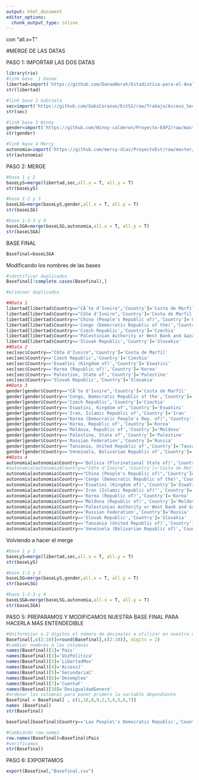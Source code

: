 ---
output: html_document
editor_options: 
  chunk_output_type: inline
---
con "all.x=T"

#MERGE DE LAS DATAS

PASO 1: IMPORTAR LAS DOS DATAS
```{r}
library(rio)
#link base  1 Danae
libertad=import('https://github.com/DanaeNorah/Estadistica-para-el-Analisis-Politico-2-/raw/Trabajo/Libertad_civil.csv')
str(libertad)

#link base 2 Gabriela
sec=import('https://github.com/GabiCorazao/EstS2/raw/Trabajo/Acceso_Secundaria.csv')
str(sec)

#link base 3 Winny
gender=import('https://github.com/Winny-calderon/Proyecto-EAP2/raw/master/GenderData.csv')
str(gender)

#link base 4 Mercy
autonomia=import('https://github.com/mercy-diaz/ProyectoEst/raw/master/basefinal_MD.csv')
str(autonomia)
```

PASO 2: MERGE
```{r}
#base 1 y 2
baseLyS=merge(libertad,sec,all.x = T, all.y = T)
str(baseLyS)

#base 1-2 y 3
baseLSG=merge(baseLyS,gender,all.x = T, all.y = T)
str(baseLSG)

#base 1-2-3 y 4
baseLSGA=merge(baseLSG,autonomia,all.x = T, all.y = T)
str(baseLSGA)
```

BASE FINAL 
```{r}
Basefinal=baseLSGA
```

Modificando los nombres de las bases
```{r}
#identificar duplicados
Basefinal[!complete.cases(Basefinal),] 
```

```{r}
#eliminar duplicados 

##Data 1
libertad[libertad$Country=="CÃ´te d'Ivoire",'Country']='Costa de Marfil'
libertad[libertad$Country=="Côte d'Ivoire",'Country']='Costa de Marfil'
libertad[libertad$Country=="China (People's Republic of)",'Country']='China'
libertad[libertad$Country=='Congo (Democratic Republic of the)','Country']='Democratic Republic of the Congo'
libertad[libertad$Country=='Czech Republic','Country']='Czechia'
libertad[libertad$Country=='Palestinian Authority or West Bank and Gaza Strip','Country']='Palestine'
libertad[libertad$Country=='Slovak Republic','Country']='Slovakia'
##Data 2
sec[sec$Country=="Côte d'Ivoire",'Country']='Costa de Marfil'
sec[sec$Country=='Czech Republic','Country']='Czechia'
sec[sec$Country=='Eswatini (Kingdom of)','Country']='Eswatini'
sec[sec$Country=='Korea (Republic of)','Country']='Korea'
sec[sec$Country=='Palestine, State of','Country']='Palestine'
sec[sec$Country=='Slovak Republic','Country']='Slovakia'
##Data 3
gender[gender$Country=="CÃ´te d'Ivoire",'Country']='Costa de Marfil'
gender[gender$Country=='Congo, Democratic Republic of the','Country']='Democratic Republic of the Congo'
gender[gender$Country=='Czech Republic','Country']='Czechia'
gender[gender$Country=='Eswatini, Kingdom of','Country']='Eswatini'
gender[gender$Country=='Iran, Islamic Republic of','Country']='Iran'
gender[gender$Country=="Korea (Democratic People's Rep. of)",'Country']='North Korea'
gender[gender$Country=='Korea, Republic of','Country']='Korea'
gender[gender$Country=='Moldova, Republic of','Country']='Moldova'
gender[gender$Country=='Palestine, State of','Country']='Palestine'
gender[gender$Country=='Russian Federation','Country']='Russia'
gender[gender$Country=='Tanzania, United Republic of','Country']='Tanzania'
gender[gender$Country=='Venezuela, Bolivarian Republic of','Country']='Venezuela'
##Data 4
autonomia[autonomia$Country=='Bolivia (Plurinational State of)','Country']='Bolivia'
#autonomia[autonomia$Country=="Côte d'Ivoire",'Country']='Costa de Marfil'
autonomia[autonomia$Country=="China (People's Republic of)",'Country']='China'
autonomia[autonomia$Country=='Congo (Democratic Republic of the)','Country']='Democratic Republic of the Congo'
autonomia[autonomia$Country=='Eswatini (Kingdom of)','Country']='Eswatini'
autonomia[autonomia$Country=='Iran (Islamic Republic of)"','Country']='Iran'
autonomia[autonomia$Country=='Korea (Republic of)','Country']='Korea'
autonomia[autonomia$Country=='Moldova (Republic of)','Country']='Moldova'
autonomia[autonomia$Country=='Palestinian Authority or West Bank and Gaza Strip','Country']='Palestine'
autonomia[autonomia$Country=='Russian Federation','Country']='Russia'
autonomia[autonomia$Country=='Slovak Republic','Country']='Slovakia'
autonomia[autonomia$Country=='Tanzania (United Republic of)','Country']='Tanzania'
autonomia[autonomia$Country=='Venezuela (Bolivarian Republic of)','Country']='Venezuela'
```

Volviendo a hacer el merge
```{r}
#base 1 y 2
baseLyS=merge(libertad,sec,all.x = T, all.y = T)
str(baseLyS)

#base 1-2 y 3
baseLSG=merge(baseLyS,gender,all.x = T, all.y = T)
str(baseLSG)

#base 1-2-3 y 4
baseLSGA=merge(baseLSG,autonomia,all.x = T, all.y = T)
str(baseLSGA)
```


PASO 5: PREPARAMOS Y MODIFICAMOS NUESTRA BASE FINAL PARA HACERLA MÁS ENTENDEDIBLE
```{r}
#Uniformizar a 2 digitos el número de decimales a utilizar en nuestra data "Basefinal" 
Basefinal[,c(2:10)]=round(Basefinal[,c(2:10)], digits = 2)
#cambiar nombres a las columnas
names(Basefinal)[1]='Pais'
names(Basefinal)[2]='VozPolitica'
names(Basefinal)[3]='LibertadMov'
names(Basefinal)[4]='AccesoJ'
names(Basefinal)[5]='SecundariaC'
names(Basefinal)[6]='Desempleo'
names(Basefinal)[7]='CuentaF'
names(Basefinal)[10]='DesigualdadGenero'
#ordenar las columnas para poner primero la variable dependiente
Basefinal = Basefinal[ , c(1,10,8,9,2,3,4,5,6,7)]
names (Basefinal)
str(Basefinal)
```

```{r}
basefinal[basefinal$Country=='Lao People\'s Democratic Republic','Country']='Laos'

#Cambiando row.names
row.names(Basefinal)=Basefinal$Pais 
#verificamos
str(Basefinal)
```

PASO 6: EXPORTAMOS
```{r}
export(Basefinal,"Basefinal.csv")
```